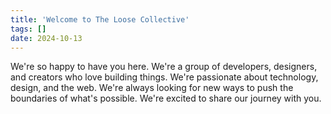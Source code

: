 ```yaml
---
title: 'Welcome to The Loose Collective'
tags: []
date: 2024-10-13
---
```


We're so happy to have you here. We're a group of developers, designers, and creators who love building things. We're passionate about technology, design, and the web. We're always looking for new ways to push the boundaries of what's possible. We're excited to share our journey with you.
